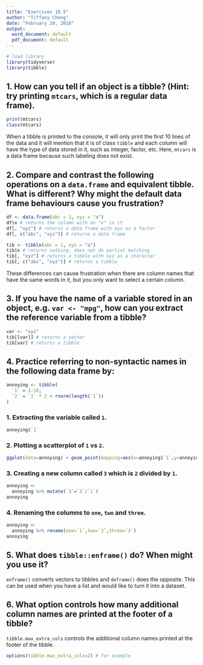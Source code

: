 ```yaml
---
title: "Exercises 10.5"
author: "Tiffany Cheng"
date: "February 20, 2018"
output:
  word_document: default
  pdf_document: default
---
```


```r
# load library
library(tidyverse)
library(tibble)
```

## 1. How can you tell if an object is a tibble? (Hint: try printing `mtcars`, which is a regular data frame).
```r
print(mtcars)
class(mtcars)
```
When a tibble is printed to the console, it will only print the first 10 lines of the data and it will mention that it is of class `tibble` and each column will have the type of data stored in it, such as integer, factor, etc. Here, `mtcars` is a data frame because such labeling does not exist.

## 2. Compare and contrast the following operations on a `data.frame` and equivalent tibble. What is different? Why might the default data frame behaviours cause you frustration?
```r
df <- data.frame(abc = 1, xyz = "a")
df$x # returns the column with an "x" in it
df[, "xyz"] # returns a data frame with xyz as a factor
df[, c("abc", "xyz")] # returns a data frame

tib <- tibble(abc = 1, xyz = "a")
tib$x # returns nothing, does not do partial matching
tib[, "xyz"] # returns a tibble with xyz as a character
tib[, c("abc", "xyz")] # returns a tibble
```
These differences can cause frustration when there are column names that have the same words in it, but you only want to select a certain column.

## 3. If you have the name of a variable stored in an object, e.g. `var <- "mpg"`, how can you extract the reference variable from a tibble?
```r
var <- "xyz"
tib[[var]] # returns a vector
tib[var] # returns a tibble
```

## 4. Practice referring to non-syntactic names in the following data frame by:
```r
annoying <- tibble(
  `1` = 1:10,
  `2` = `1` * 2 + rnorm(length(`1`))
)
```

### 1. Extracting the variable called `1`.
```r
annoying$`1`
```

### 2. Plotting a scatterplot of `1` vs `2`.
```r
ggplot(data=annoying) + geom_point(mapping=aes(x=annoying$`1`,y=annoying$`2`))
```

### 3. Creating a new column called `3` which is `2` divided by `1`.
```r
annoying <- 
  annoying %>% mutate(`3`=`2`/`1`)
annoying
```

### 4. Renaming the columns to `one`, `two` and `three`.
```r
annoying <- 
  annoying %>% rename(one=`1`,two=`2`,three=`3`)
annoying
```

## 5. What does `tibble::enframe()` do? When might you use it?

`enframe()` converts vectors to tibbles and `deframe()` does the opposite. This can be used when you have a list and would like to turn it into a dataset.

## 6. What option controls how many additional column names are printed at the footer of a tibble?

`tibble.max_extra_cols` controls the additional column names printed at the footer of the tibble.
```r
options(tibble.max_extra_cols=2) # for example
```
